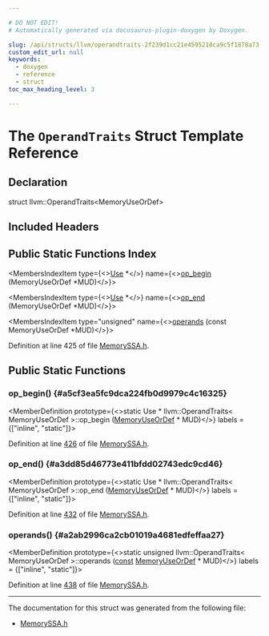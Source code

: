 ```yaml
---

# DO NOT EDIT!
# Automatically generated via docusaurus-plugin-doxygen by Doxygen.

slug: /api/structs/llvm/operandtraits-2f239d1cc21e4595218ca9c5f1878a73
custom_edit_url: null
keywords:
  - doxygen
  - reference
  - struct
toc_max_heading_level: 3

---
```





# The `OperandTraits` Struct Template Reference

<DoxygenPage pluginConfig={pluginConfig}>



## Declaration

<CodeBlock>struct llvm::OperandTraits&lt;MemoryUseOrDef&gt;</CodeBlock>

## Included Headers

<IncludesList>
<IncludesListItem
  filePath="llvm/Analysis/MemorySSA.h"
  permalink="/docs/api/files/include/include/llvm/include/llvm/analysis/memoryssa-h"
  isLocal="true" />
</IncludesList>

## Public Static Functions Index

<MembersIndex>

<MembersIndexItem
  type={<><a href="/docs/api/classes/llvm/use">Use</a> &#42;</>}
  name={<><a href="#a5cf3ea5fc9dca224fb0d9979c4c16325">op&#95;begin</a> (MemoryUseOrDef &#42;MUD)</>}>
</MembersIndexItem>

<MembersIndexItem
  type={<><a href="/docs/api/classes/llvm/use">Use</a> &#42;</>}
  name={<><a href="#a3dd85d46773e411bfdd02743edc9cd46">op&#95;end</a> (MemoryUseOrDef &#42;MUD)</>}>
</MembersIndexItem>

<MembersIndexItem
  type="unsigned"
  name={<><a href="#a2ab2996ca2cb01019a4681edfeffaa27">operands</a> (const MemoryUseOrDef &#42;MUD)</>}>
</MembersIndexItem>

</MembersIndex>


Definition at line 425 of file <a href="/docs/api/files/include/include/llvm/include/llvm/analysis/memoryssa-h">MemorySSA.h</a>.

<SectionDefinition>

## Public Static Functions

### op&#95;begin() {#a5cf3ea5fc9dca224fb0d9979c4c16325}

<MemberDefinition
  prototype={<>static Use &#42; llvm::OperandTraits&lt; MemoryUseOrDef &gt;::op&#95;begin (<a href="/docs/api/classes/llvm/memoryuseordef">MemoryUseOrDef</a> &#42; MUD)</>}
  labels = {["inline", "static"]}>

Definition at line <a href="/docs/api/files/include/include/llvm/include/llvm/analysis/memoryssa-h/#l00426">426</a> of file <a href="/docs/api/files/include/include/llvm/include/llvm/analysis/memoryssa-h">MemorySSA.h</a>.
</MemberDefinition>

### op&#95;end() {#a3dd85d46773e411bfdd02743edc9cd46}

<MemberDefinition
  prototype={<>static Use &#42; llvm::OperandTraits&lt; MemoryUseOrDef &gt;::op&#95;end (<a href="/docs/api/classes/llvm/memoryuseordef">MemoryUseOrDef</a> &#42; MUD)</>}
  labels = {["inline", "static"]}>

Definition at line <a href="/docs/api/files/include/include/llvm/include/llvm/analysis/memoryssa-h/#l00432">432</a> of file <a href="/docs/api/files/include/include/llvm/include/llvm/analysis/memoryssa-h">MemorySSA.h</a>.
</MemberDefinition>

### operands() {#a2ab2996ca2cb01019a4681edfeffaa27}

<MemberDefinition
  prototype={<>static unsigned llvm::OperandTraits&lt; MemoryUseOrDef &gt;::operands (<a href="/docs/api/files/lib/lib/target/lib/target/aarch64/aarch64promoteconstant-cpp/#a90f8350fecae261c25be85d38b451bff">const</a> <a href="/docs/api/classes/llvm/memoryuseordef">MemoryUseOrDef</a> &#42; MUD)</>}
  labels = {["inline", "static"]}>

Definition at line <a href="/docs/api/files/include/include/llvm/include/llvm/analysis/memoryssa-h/#l00438">438</a> of file <a href="/docs/api/files/include/include/llvm/include/llvm/analysis/memoryssa-h">MemorySSA.h</a>.
</MemberDefinition>

</SectionDefinition>

<hr/>

The documentation for this struct was generated from the following file:

<ul>
<li><a href="/docs/api/files/include/include/llvm/include/llvm/analysis/memoryssa-h">MemorySSA.h</a></li>
</ul>

</DoxygenPage>
